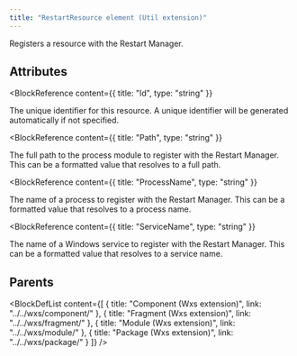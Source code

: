 ```yaml
---
title: "RestartResource element (Util extension)"
---
```



Registers a resource with the Restart Manager.


## Attributes

<BlockWrapper>

  <BlockReference
    content={{
      title: "Id",
      type: "string"
    }}
  >
  The unique identifier for this resource. A unique identifier will
   be generated automatically if not specified.
  </BlockReference>

  <BlockReference
    content={{
      title: "Path",
      type: "string"
    }}
  >
  The full path to the process module to register with the Restart Manager.
   This can be a formatted value that resolves to a full path.
  </BlockReference>

  <BlockReference
    content={{
      title: "ProcessName",
      type: "string"
    }}
  >
  The name of a process to register with the Restart Manager.
   This can be a formatted value that resolves to a process name.
  </BlockReference>

  <BlockReference
    content={{
      title: "ServiceName",
      type: "string"
    }}
  >
  The name of a Windows service to register with the Restart Manager.
   This can be a formatted value that resolves to a service name.
  </BlockReference>

</BlockWrapper>


## Parents

<BlockDefList content={[
    {
      title: "Component (Wxs extension)",
      link: "../../wxs/component/"
    },
    {
      title: "Fragment (Wxs extension)",
      link: "../../wxs/fragment/"
    },
    {
      title: "Module (Wxs extension)",
      link: "../../wxs/module/"
    },
    {
      title: "Package (Wxs extension)",
      link: "../../wxs/package/"
    }
  ]}
/>